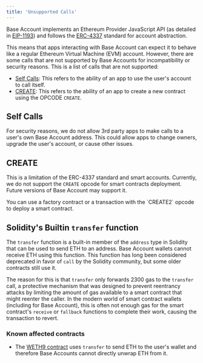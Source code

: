```yaml
---
title: 'Unsupported Calls'
---
```


Base Account implements an Ethereum Provider JavaScript API (as detailed in [EIP-1193](https://eips.ethereum.org/EIPS/eip-1193))
and follows the [ERC-4337](https://eips.ethereum.org/EIPS/eip-4337) standard for account abstraction.

This means that apps interacting with Base Account can expect it to behave like a regular Ethereum Virtual Machine (EVM) account.
However, there are some calls that are not supported by Base Accounts for incompatibility or security reasons.
This is a list of calls that are not supported:

- [Self Calls](#self-calls): This refers to the ability of an app to use the user's account to call itself.
- [CREATE](#create): This refers to the ability of an app to create a new contract using the OPCODE `CREATE`.

## Self Calls

For security reasons, we do not allow 3rd party apps to make calls to a user's own Base Account address.
This could allow apps to change owners, upgrade the user's account, or cause other issues.

## CREATE

This is a limitation of the ERC-4337 standard and smart accounts.
Currently, we do not support the `CREATE` opcode for smart contracts deployment.
Future versions of Base Account may support it.

<Tip>
You can use a factory contract or a transaction with the `CREATE2` opcode to deploy a smart contract.
</Tip>

## Solidity's Builtin `transfer` function

The `transfer` function is a built-in member of the `address` type in Solidity that can be used to send ETH to an address. Base Account wallets cannot receive ETH using this function.
This function has long been considered deprecated in favor of `call` by the Solidity community, but some older contracts still use it.

The reason for this is that `transfer` only forwards 2300 gas to the `transfer` call, a protective mechanism that was designed to prevent reentrancy attacks by limiting the amount of
gas available to a smart contract that might reenter the caller.
In the modern world of smart contract wallets (including for Base Account), this is often not enough gas for the smart contract's `receive` or `fallback` functions to complete their work,
causing the transaction to revert.

### Known affected contracts

- The [WETH9 contract](https://basescan.org/token/0x4200000000000000000000000000000000000006) uses `transfer` to send ETH to the user's wallet and therefore Base Accounts cannot directly unwrap ETH from it.


<PolicyBanner />
